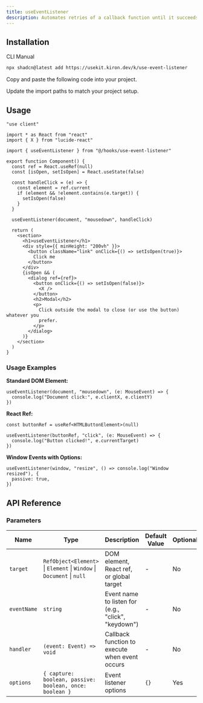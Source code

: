 ```yaml
---
title: useEventListener
description: Automates retries of a callback function until it succeeds with useContinuousRetry.
---
```


## Installation

<Tabs defaultValue="cli">

<TabsList>
  <TabsTrigger value="cli">CLI</TabsTrigger>
  <TabsTrigger value="manual">Manual</TabsTrigger>
</TabsList>

<TabsContent value="cli">

```bash
npx shadcn@latest add https://usekit.kiron.dev/k/use-event-listener
```

</TabsContent>

<TabsContent value="manual">

<Steps>

<Step>Copy and paste the following code into your project.</Step>

<ComponentSource name="use-event-listener" />

<Step>Update the import paths to match your project setup.</Step>

</Steps>

</TabsContent>

</Tabs>

## Usage

```tsx {6, 19}
"use client"

import * as React from "react"
import { X } from "lucide-react"

import { useEventListener } from "@/hooks/use-event-listener"

export function Component() {
  const ref = React.useRef(null)
  const [isOpen, setIsOpen] = React.useState(false)

  const handleClick = (e) => {
    const element = ref.current
    if (element && !element.contains(e.target)) {
      setIsOpen(false)
    }
  }

  useEventListener(document, "mousedown", handleClick)

  return (
    <section>
      <h1>useEventListener</h1>
      <div style={{ minHeight: "200vh" }}>
        <button className="link" onClick={() => setIsOpen(true)}>
          Click me
        </button>
      </div>
      {isOpen && (
        <dialog ref={ref}>
          <button onClick={() => setIsOpen(false)}>
            <X />
          </button>
          <h2>Modal</h2>
          <p>
            Click outside the modal to close (or use the button) whatever you
            prefer.
          </p>
        </dialog>
      )}
    </section>
  )
}
```

### Usage Examples

**Standard DOM Element:**

```tsx
useEventListener(document, "mousedown", (e: MouseEvent) => {
  console.log("Document click:", e.clientX, e.clientY)
})
```

**React Ref:**

```tsx
const buttonRef = useRef<HTMLButtonElement>(null)

useEventListener(buttonRef, "click", (e: MouseEvent) => {
  console.log("Button clicked!", e.currentTarget)
})
```

**Window Events with Options:**

```tsx
useEventListener(window, "resize", () => console.log("Window resized"), {
  passive: true,
})
```

## API Reference

### Parameters

| Name        | Type                                                                  | Description                                         | Default Value | Optional |
| ----------- | --------------------------------------------------------------------- | --------------------------------------------------- | ------------- | -------- |
| `target`    | `RefObject<Element>` \| `Element` \| `Window` \| `Document` \| `null` | DOM element, React ref, or global target            | -             | No       |
| `eventName` | `string`                                                              | Event name to listen for (e.g., "click", "keydown") | -             | No       |
| `handler`   | `(event: Event) => void`                                              | Callback function to execute when event occurs      | -             | No       |
| `options`   | `{ capture: boolean, passive: boolean, once: boolean }`               | Event listener options                              | `{}`          | Yes      |
